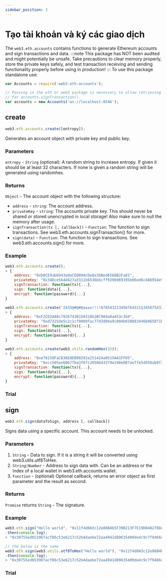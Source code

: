 ```yaml
---
sidebar_position: 3
---
```


# Tạo tài khoản và ký các giao dịch

The `web3.eth.accounts` contains functions to generate Ethereum accounts and sign transactions and data.
:::note
This package has NOT been audited and might potentially be unsafe. Take precautions to clear memory properly, store the private keys safely, and test transaction receiving and sending functionality properly before using in production!
:::
To use this package standalone use:

```javascript
var Accounts = require('web3-eth-accounts');

// Passing in the eth or web3 package is necessary to allow retrieving chainId, gasPrice and nonce automatically
// for accounts.signTransaction().
var accounts = new Accounts('ws://localhost:8546');
```
## create
```javascript
web3.eth.accounts.create([entropy]);
```
Generates an account object with private key and public key.
### Parameters
`entropy` - `String` (optional): A random string to increase entropy. If given it should be at least 32 characters. If none is given a random string will be generated using randomhex.
### Returns
`Object` - The account object with the following structure:

+ `address` - `string`: The account address.
+ `privateKey` - `string`: The accounts private key. This should never be shared or stored unencrypted in local storage! Also make sure to null the memory after usage.
+ `signTransaction(tx [, callback])` - `Function`: The function to sign transactions. See web3.eth.accounts.signTransaction() for more.
+ `sign(data)` - `Function`: The function to sign transactions. See web3.eth.accounts.sign() for more.
### Example
```javascript
web3.eth.accounts.create();
> {
    address: "0xb8CE9ab6943e0eCED004cDe8e3bBed6568B2Fa01",
    privateKey: "0x348ce564d427a3311b6536bbcff9390d69395b06ed6c486954e971d960fe8709",
    signTransaction: function(tx){...},
    sign: function(data){...},
    encrypt: function(password){...}
}

web3.eth.accounts.create('2435@#@#@±±±±!!!!678543213456764321§34567543213456785432134567');
> {
    address: "0xF2CD2AA0c7926743B1D4310b2BC984a0a453c3d4",
    privateKey: "0xd7325de5c2c1cf0009fac77d3d04a9c004b038883446b065871bc3e831dcd098",
    signTransaction: function(tx){...},
    sign: function(data){...},
    encrypt: function(password){...}
}

web3.eth.accounts.create(web3.utils.randomHex(32));
> {
    address: "0xe78150FaCD36E8EB00291e251424a0515AA1FF05",
    privateKey: "0xcc505ee6067fba3f6fc2050643379e190e087aeffe5d958ab9f2f3ed3800fa4e",
    signTransaction: function(tx){...},
    sign: function(data){...},
    encrypt: function(password){...}
}
```
### Trial
<CreateAccount/>

## sign
```javascript
web3.eth.sign(dataToSign, address [, callback])
```
Signs data using a specific account. This account needs to be unlocked.
### Parameters
1. `String` - Data to sign. If it is a string it will be converted using web3.utils.utf8ToHex.
2. `String|Number` - Address to sign data with. Can be an address or the index of a local wallet in web3.eth.accounts.wallet.
3. `Function` - (optional) Optional callback, returns an error object as first parameter and the result as second.
### Returns
`Promise` returns `String` - The signature.
### Example
```javascript
web3.eth.sign("Hello world", "0x11f4d0A3c12e86B4b5F39B213F7E19D048276DAe")
.then(console.log);
> "0x30755ed65396facf86c53e6217c52b4daebe72aa4941d89635409de4c9c7f9466d4e9aaec7977f05e923889b33c0d0dd27d7226b6e6f56ce737465c5cfd04be400"

// the below is the same
web3.eth.sign(web3.utils.utf8ToHex("Hello world"), "0x11f4d0A3c12e86B4b5F39B213F7E19D048276DAe")
.then(console.log);
> "0x30755ed65396facf86c53e6217c52b4daebe72aa4941d89635409de4c9c7f9466d4e9aaec7977f05e923889b33c0d0dd27d7226b6e6f56ce737465c5cfd04be400"
```
### Trial
<SignAccount/>